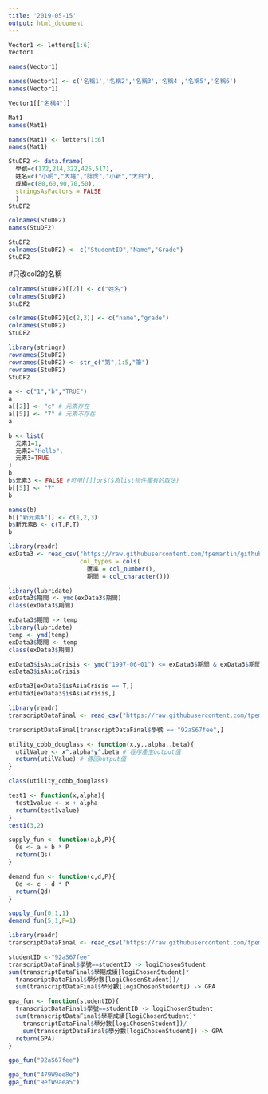 ```yaml
---
title: '2019-05-15'
output: html_document
---
```


```r
Vector1 <- letters[1:6]
Vector1

names(Vector1)
```

```r
names(Vector1) <- c('名稱1','名稱2','名稱3','名稱4','名稱5','名稱6')
names(Vector1)
```

```r
Vector1[["名稱4"]]
```


```r
Mat1
names(Mat1) 
```

```r
names(Mat1) <- letters[1:6]
names(Mat1)
```


```r
StuDF2 <- data.frame(
  學號=c(172,214,322,425,517),
  姓名=c("小明","大雄","胖虎","小新","大白"),
  成績=c(80,60,90,70,50),
  stringsAsFactors = FALSE
  )
StuDF2 
```

```r
colnames(StuDF2)
names(StuDF2)
```


```r
StuDF2
colnames(StuDF2) <- c("StudentID","Name","Grade")
StuDF2
```

#只改col2的名稱
```r
colnames(StuDF2)[[2]] <- c("姓名")
colnames(StuDF2)
StuDF2
```

```r
colnames(StuDF2)[c(2,3)] <- c("name","grade")
colnames(StuDF2)
StuDF2
```

```r
library(stringr)
rownames(StuDF2)
rownames(StuDF2) <- str_c("第",1:5,"筆")
rownames(StuDF2)
StuDF2
```


```r
a <- c("1","b","TRUE")
a
a[[2]] <- "c" # 元素存在
a[[5]] <- "7" # 元素不存在
a
```

```r
b <- list(
  元素1=1,
  元素2="Hello",
  元素3=TRUE
)
b
b$元素3 <- FALSE #可用[[]]or$($為list物件獨有的取法)
b[[5]] <- "7"
b
```

```r
names(b)
b[["新元素A"]] <- c(1,2,3)
b$新元素B <- c(T,F,T)
b
```

```r
library(readr)
exData3 <- read_csv("https://raw.githubusercontent.com/tpemartin/github-data/master/exData3.csv",
                    col_types = cols(
                      匯率 = col_number(),
                      期間 = col_character()))
```

```r
library(lubridate)
exData3$期間 <- ymd(exData3$期間)
class(exData3$期間)
```


```r
exData3$期間 -> temp
library(lubridate)
temp <- ymd(temp)
exData3$期間 <- temp
class(exData3$期間)
```

```r
exData3$isAsiaCrisis <- ymd("1997-06-01") <= exData3$期間 & exData3$期間 <= ymd("1998-12-01")
exData3$isAsiaCrisis
```

```r
exData3[exData3$isAsiaCrisis == T,]
exData3[exData3$isAsiaCrisis,]
```

```r
library(readr)
transcriptDataFinal <- read_csv("https://raw.githubusercontent.com/tpemartin/github-data/master/transcriptDataFinal.csv")
```

```r
transcriptDataFinal[transcriptDataFinal$學號 == "92aS67fee",]
```


```r
utility_cobb_douglass <- function(x,y,.alpha,.beta){
  utilValue <- x^.alpha*y^.beta # 程序產生output值
  return(utilValue) # 傳回output值
}
```

```r
class(utility_cobb_douglass)
```

```r
test1 <- function(x,alpha){
  test1value <- x + alpha
  return(test1value)
}
test1(3,2)
```

```r
supply_fun <- function(a,b,P){
  Qs <- a + b * P 
  return(Qs)
}

demand_fun <- function(c,d,P){
  Qd <- c - d * P
  return(Qd)
}
```

```r
supply_fun(0,1,1)
demand_fun(5,1,P=1)
```

```r
library(readr)
transcriptDataFinal <- read_csv("https://raw.githubusercontent.com/tpemartin/github-data/master/transcriptDataFinal.csv")
```

```r
studentID <-"92aS67fee" 
transcriptDataFinal$學號==studentID -> logiChosenStudent
sum(transcriptDataFinal$學期成績[logiChosenStudent]*
  transcriptDataFinal$學分數[logiChosenStudent])/
  sum(transcriptDataFinal$學分數[logiChosenStudent]) -> GPA
```

```r
gpa_fun <- function(studentID){
  transcriptDataFinal$學號==studentID -> logiChosenStudent
  sum(transcriptDataFinal$學期成績[logiChosenStudent]*
    transcriptDataFinal$學分數[logiChosenStudent])/
    sum(transcriptDataFinal$學分數[logiChosenStudent]) -> GPA
  return(GPA)
}
```

```r
gpa_fun("92aS67fee")
```

```r
gpa_fun("479W9ee8e")
gpa_fun("9efW9aea5")
```


